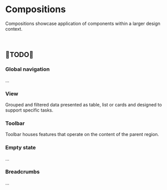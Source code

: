 
<Meta title="Compositions/Overview" />

# Compositions

Compositions showcase application of components within a larger design context.

<br />

## 🚧TODO🚧

### Global navigation
...

### View
Grouped and filtered data presented as table, list or cards and designed to support specific tasks.

### Toolbar
Toolbar houses features that operate on the content of the parent region.

### Empty state
...

### Breadcrumbs
...